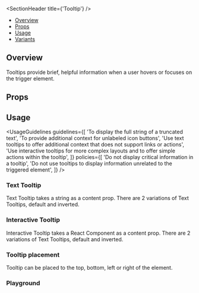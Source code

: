 
<Meta of={TooltipStories} />

<SectionHeader title={'Tooltip'} />

- [Overview](#overview)
- [Props](#props)
- [Usage](#usage)
- [Variants](#variants)

## Overview

<Overview>
  Tooltips provide brief, helpful information when a user hovers or focuses on the trigger element.
</Overview>

## Props

<ArgTypes of={Tooltip} />

## Usage

<UsageGuidelines
  guidelines={[
    'To display the full string of a truncated text',
    'To provide additional context for unlabeled icon buttons',
    'Use text tooltips to offer additional context that does not support links or actions',
    'Use interactive tooltips for more complex layouts and to offer simple actions within the tooltip',
  ]}
  policies={[
    'Do not display critical information in a tooltip',
    'Do not use tooltips to display information unrelated to the triggered element',
  ]}
/>

<SubsectionHeader title="Variants" />

### Text Tooltip

Text Tooltip takes a string as a content prop. There are 2 variations of Text Tooltips, default and inverted.

<Canvas of={TooltipStories.TextTooltip} />

### Interactive Tooltip

Interactive Tooltip takes a React Component as a content prop. There are 2 variations of Text Tooltips, default and inverted.

<Canvas of={TooltipStories.InteractiveTooltip} />

### Tooltip placement

Tooltip can be placed to the top, bottom, left or right of the element.

<Canvas of={TooltipStories.TooltipPlacement} />

### Playground

<Canvas of={TooltipStories.Playground} />
